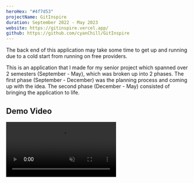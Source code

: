 ```yaml
---
heroHex: "#4f7d53"
projectName: GitInspire
duration: September 2022 - May 2023
website: https://gitinspire.vercel.app/
github: https://github.com/cyanChill/GitInspire
---
```


<MdxNotice>
  The back end of this application may take some time to get up and running due
  to a cold start from running on free providers.
</MdxNotice>

This is an application that I made for my senior project which spanned over 2 semesters (September - May), which was broken up into 2 phases. The first phase (September - December) was the planning process and coming up with the idea. The second phase (December - May) consisted of bringing the application to life.

## Demo Video

<video src="/projects/gitinspire/demo.mp4" controls muted />

## Motivation

Coming into this project, I lacked ideas for what I wanted to create. For inspiration, I searched the web to find some, but was sorely disappointed. What I found was just articles upon articles consisting of essentially the same information or projects that didn't meet my criteria - create an Amazon clone, an ecommerce website, a portfolio website, a to-do list app, and so on. The alternative that I found was GitHub's "Explore" feature which organized repositories by their topics. The problem with this is that you can only search by 1 topic at a time - there's no clear way to search by multiple topics. For example, when you open the "Front end" topic, the first result that shows up is "facebook/react", which is uninspiring for what I wanted. There was also GitHub's "Advanced search" option, which does better as there's more search options, however, there's still no option to search by multiple topics. This brings up another problem as not all repositories have topics associated with them, so the search by topics may miss some results that could be helpful.

## Solution

My application aims to fix this problem; however, it requires the help of developers to keep this idea afloat. The general concept is to **have developers suggest repositories and label them accordingly which will be stored in my database**. I decided on this route as even if I manage to use GitHub's API to allow search through multiple topics, the results will still be suboptimal as there'll be useless results. The **benefit of starting from scratch is that each repository that gets added to our database is vetted by a developer to be useful to the searcher given the labels assigned to it**. There's an additional benefit, which is that it can highlight repositories that are potentially abandoned and either redirect users to an alternative or get someone to pick it up. All these suggested repositories will be easily accessible through a simple interface that allows precision filtering through these suggested repositories.

In addition to having the feature of displaying repositories "suggested" by developers, I also want to provide an option similar to GitHub's "Advanced search" feature built-in to my application such that the user doesn't need to have multiple tabs open to accomplish the same task. My version of "Advanced search" will be slightly toned down, but comparable to the original as it'll allow users to filter repositories by stars and languages.

One problem that I foresee is that due to having developers suggest repositories, the potential for abuse arises. I plan to solve this by first only allowing access to suggesting repositories through authenticated user which will be handled through GitHub login. Second, only users whose GitHub account age is over 3 months old can suggest repositories. To keep allow for expandability and better filtering, users whose GitHub account age is over 1 year old can suggest "tags" that'll be used to label repositories and what I'll be using to create these filtered searches.

## Planning Phase (September 2022 - December 2022)

For the planning phase, I had to submit 2 proposals. The first proposal was to come up with a general idea and outlined some potential technologies that could be used to implement our idea. The second proposal was to finalize the proposal and provide some mockup ideas for our application so that I have a starting point for when I start coding.

### Proposal 1

Most of what I've said in the motivation and solution will be repeated here. For technologies, I planned on using the GitHub REST API to validate the repositories that are being suggested to our application exist. In addition, I planned on using TypeScript with React or Next.js as the general front-end framework and Python with Flask for the backend. At this point, I didn't write down the idea for handling authentication, but I would plan on using a third-party library to do this. I envisioned models for a "User" object, "Suggested Repository" object, and "Tags" object. I envisioned routes for authentication, querying repositories, and creating suggested repositories & tags.

I wanted to utilize Python & Flask instead of Node.js and Express for my back end because I wanted to become more flexible in what I can utilize in the back end and to have this project to act as a learning experience.

### Proposal 2

In this proposal, I "finalized" (this will end up changing) my general technology stack to be:

- Next.js, TypeScript, and TailwindCSS for the front end.
- Flask, Python, Authlib, Supabase, PostgreSQL, and SQLAlchemy for the back end.

In addition, I created the following mockups for some pages and the models I expect to use:

<ImageViewer
  images={[
    {
      url: "/projects/gitinspire/mockup-1.webp",
      alt: 'Mockup of the home page consisting of my implementation of GitHub\'s "Advanced search" feature.',
    },
    {
      url: "/projects/gitinspire/mockup-2.webp",
      alt: "Mockup of the discover page where you'll be able to filter through my database of suggested repositories.",
    },
    {
      url: "/projects/gitinspire/mockup-3.webp",
      alt: "Mockup of all the models I plan on using.",
    },
  ]}
/>

## Implementation Phase (December 2022 - May 2023)

My process for creating this application is to first start on the back end and once that is mostly completed, I'll then work on the front end. What was new to me during this process was coding the back end in Flask & Python as I was more used to coding it in Node.js. From my proposals, the first thing I set off to do was plan out the routes and write out the models using SQLAlchemy as the interface. After getting that all sorted out, I wrote some files to help with populating the database with some test data.

### Challenge 1: Authentication

One of the potential challenges I saw was the implementation of authentication. To make things easier, I planned on using `Authlib` to handle OAuth with GitHub. After writing that code in the back end, I wanted to see if it worked with the client, so I created a quick Next.js app to test the auth route. To my surprise, it didn't work due to CORS and what I believed occurred was the fact that we're trying to log in on the server instead of that being sent to the client. I think utilizing `Authlib` would have worked if I built the app entirely in Flask.

Anyway, this route didn't work. Another plan was to handle authentication on our own and I found a solution through using the GitHub API directly through looking at GitHub's [Authorizing OAuth Apps](https://docs.github.com/en/apps/oauth-apps/building-oauth-apps/authorizing-oauth-apps#device-flow) article and modifying the general workflow to suit my needs.

```python
  # Get temporary code from frontend
  code = request.json["code"]
  # Reduce calls to API by checking code length - at the time of writing,
  # the code is 20 characters long
  #   - Not sure if this number is fixed but 10 is a "safe" number
  #     of characters for invalid code length
  if len(code) < 10:
      raise Exception("Invalid code")
  # Get access token (ie: Returns "access_token=blahblahblahblah")
  acs_tk_resp = requests.post(
      "https://github.com/login/oauth/access_token",
      data={
          "client_id": app.config["GITHUB_CLIENT_ID"],
          "client_secret": app.config["GITHUB_CLIENT_SECRET"],
          "code": code,
          "redirect_uri": app.config["GITHUB_REDIRECT_URI"],
      },
  )
  access_token = parse_qs(acs_tk_resp.text)["access_token"][0]

  # Get user data of authenticated user with their access token
  usr_dt_resp = requests.get(
      "https://api.github.com/user",
      headers={"Authorization": f"token {access_token}"},
  )
  github_user_data = usr_dt_resp.json()
```

The general code to handle authentication on our server went through a couple of iterations to make sure that:

- We create a "User" object if someone logs in and their GitHub account isn't associated with any user in our database.
- Fetch the "User" object from our database associated with the authenticated user.
- Create a way to "remember" the user when they make requests to our server through authenticated-routes.

For creating a way of "remembering" our user, I utilized the `Flask-JWT-Extended` library to set access & refresh cookies that'll be sent to the client. The advantage of using this library is the ability to have CSRF protection, which implements "double submit verification", which in layman's terms requires the client to send 2 cookies, 1 inaccessible and 1 accessible with JavaScript. The benefit of this approach is that attackers can't access the http-only cookie required for making requests.

After getting this all sorted out, I created a simple context on the front end such that we can access the user object once authenticated on the front end on any route and allow us to create functions to help create authenticated routes on the client.

### Challenge 2: Navigation UI (General UI Design in General)

After getting the authentication related tasks done, I started to work on the navigation bar on the front end modeled after what I had in my design. I didn't really like what I had in my initial design, and since I'm not really a designer, I looked at some ideas online. Since I was using TailwindCSS as the CSS framework for my project, I stumbled upon their paid component library [TailwindUI](https://tailwindui.com/components). At the time of working on my project, they had some free components in which you could look at the code, however the "paid" components only allowed us to look at a png image. However, at the time of writing, they now have an interactive demonstration for all their components which allows us to see the design at different breakpoints.

### Challenge 3: GitHub "Advanced search" implementation

The actual implementation of this idea was straight forwards. All we had to do was accept some inputs and construct the [search query string from GitHub's REST API documentation](https://docs.github.com/en/rest/search?apiVersion=2022-11-28#search-repositories). The main problem was the [rate limiting](https://docs.github.com/en/rest/search?apiVersion=2022-11-28#rate-limit) GitHub does when utilizing their REST API for search. They did provide, in their documentation, on [how we could increase the unauthenticated rate limit using our OAuth app secret](https://docs.github.com/en/rest/overview/resources-in-the-rest-api?apiVersion=2022-11-28#increasing-the-unauthenticated-rate-limit-for-oauth-apps), however, they utilized `CURL` in their example, which is something I was a bit unfamiliar with.

After a bit of research and looking at the `Requests` python library documentation, I figured out that their `CURL` request example was equivalent to providing an "auth" value in the `Requests` library. For the given traffic I expect from my application as an MVP (minimum viable product), I found this to be enough.

```python
  # Will fetch up to 100 results for this "page" (allows pagination)
  request_url = f"https://api.github.com/search/repositories?q={starsQuery}{langQuery}&per_page={limit}&sort=stars&order=asc"
  print(request_url)
  resp = requests.get(
      request_url,
      # Below does the "-u client_id:client_secret" in the CURL command
      auth=(app.config["GITHUB_CLIENT_ID"], app.config["GITHUB_CLIENT_SECRET"]),
      headers={
          "Accept": "application/vnd.github.text-match+json",
          "User-Agent": "gitinspire-server",
      },
  )
  data = resp.json()
```

> For future revisions for my application, I see the possibility of moving away from this in favor of directly using the user's personal access token obtained from our login-process instead of our OAuth secret in making these requests (whose rate limit is shared between **all users** of our application).

### Challenge 4: Contribute Page

This is the other core feature of our application, which is the ability to "suggest" repositories and label them. My main idea of the form was to work on a single-page and conditionally load the next page of the form based on the prior input (essentially whether we want to suggest a tag or a repository). This was ultimately solved by creating a hook that would allow this to occur.

```tsx
const { completed, currStep, isLastStep, next, back } = useMultistepForm([
  <ContributeTypeForm key="Step 1" handler={handleTypeSelection} />,
  data.formType === "tag" ? (
    <TagSuggForm key="Step 2" {...data} updateFields={updateField} />
  ) : (
    <RepoSuggForm key="Step 2" {...data} updateFields={updateField} />
  ),
  <ContributeSubmitForm key="Step 3" {...data} />,
]);
```

> My implementation for this logic in `contribute.tsx` is not the best code and the overall logic that handles this is confusing and I will redo it if I remake this application.

The backend logic was a bit ... involved. I somewhat made things more complicated for myself as I wanted the 1st language in the "Languages" array in the "Repository" object to be the most used language, but I didn't really do anything meaningful with it. Otherwise, I had to implement the general workflow idea (which was similar between suggesting Tags & suggesting Repositories):

1. Validate the user is allowed to make this request (look at their account age).
2. Validate & sanitize the inputs.
3. Verify the newly requested tag or repository doesn't already exist.
4. Temporary add the values into our database to create the relations in our models (specifically the languages for the repository).
5. Finally, the creation of the object.

### Challenge 5: Discover Page

My idea for this page was to make it "reusable". What I mean by "reusable" is that if we copy the URL in our browser for a given search, we should get similar results if we paste it again. To do this, I stored all the filter values (used for searching) in the URL query params. I won't be going in-depth with this implementation as I suboptimally used **useEffect** to accomplish this, which by React's doc, is bad practice.

For this page, I created the following mockups:

<ImageViewer
  images={[
    {
      url: "/projects/gitinspire/mockup-4.webp",
      alt: "Initial layout of Discover page.",
    },
    {
      url: "/projects/gitinspire/mockup-5.webp",
      alt: "Design of card that'll display information about the suggested repository.",
    },
    {
      url: "/projects/gitinspire/mockup-6.webp",
      alt: "Combining the previous 2 mockups.",
    },
  ]}
/>

Implementing the back end to accomplish this task required a bit of thinking. From SQLAlchemy's documentation, we can continuously chain "actions" onto a query. The problem I faced was how I would implement filtering in our search by multiple languages or tags in the most optimal way. I saw that there was a `contains` query that could search from an array, but it does the `OR` operation instead of what I want, which is the `AND`. In the end, I settled with what I could see works, but may be potentially suboptimal which is chaining filters for each language independently as seen below:

```python
  if tags:
    # Stack filters such that entries that pass the filters have all the
    # specified tags via RepoTag relations
    for tag in tags:
        query = query.filter(Repository.tags.any(tag_name=tag))
```

### Writing Tests

Writing tests are tedious, but beneficial as they may catch bugs as we change our code. In a dynamically typed language where we can assign a value of any type to a variable, bugs can occur due to misassigning a value which would be caught if the variable is given a type. For the front end, this isn't needed as much due to using TypeScript, but for the back end, tests were necessary.

For the back end, I utilized `Pytest` along with `WebTest` to do unit & integration testing for my backend routes.

### Challenge 6: CI/CD

Continuous Integration & Deployment (CI/CD) is a very new concept for me and something I find intriguing. I understand CD, in which I see it every time I decide to host my applications on either Netlify or Vercel - when a build succeeds, we'll get a little checkmark next to the commit or an "X" if it failed.

Even though GitHub provides documentation for setting up CI, it's difficult to see whether it works or not until we commit the file and see it in action. This results in several (useless) commits in our commit history. Setting up this pipeline, however, is beneficial as it makes sure any commits made to our repository pass our tests and will automatically deploy the changes if they succeed.

### Challenge 7: "Refresh" feature

Since most of our data in our database relies on external data from the GitHub API, things are bound to become outdated or broken. To combat this, I decided to add a "refresh" feature which would be available once a day for every repository and user profile. The general workflow for accomplishing this is:

1. Check to see if what we're refreshing exists in our database.
2. Check to see if the content has been refreshed recently.
3. If the data hasn't been refreshed recently, we fetch the data from GitHub.
4. Handle any errors in the response accordingly. Otherwise, update the content in our database. For repositories, we go through the same process as suggesting a repository.

### More Designs

Since this didn't really fall anywhere else prior, here are some additional design and design changes that I made to what I had previously:

<ImageViewer
  images={[
    {
      url: "/projects/gitinspire/mockup-7.webp",
      alt: "General design idea for layout of profile page.",
    },
    {
      url: "/projects/gitinspire/mockup-8.webp",
      alt: "Redesign of card containing information of suggested repository.",
    },
    {
      url: "/projects/gitinspire/mockup-9.webp",
      alt: "Unused redesign of Discover page filter menu.",
    },
    {
      url: "/projects/gitinspire/mockup-10.webp",
      alt: "Another unused redesign of Discover page filter menu.",
    },
    {
      url: "/projects/gitinspire/mockup-11.webp",
      alt: "Another unused redesign of Discover page filter menu (general concept used for Contribute form redesign).",
    },
    {
      url: "/projects/gitinspire/mockup-12.webp",
      alt: "Redesign of filter menu for Discover page.",
    },
  ]}
/>

## Overall Learnings

From working on this project, I learned a lot:

1. The general planning process from start to finish of a big project.
2. Working with Flask & Python to create a back end.
3. Writing unit & integration tests for a Python back end.
4. Setting up GitHub authentication without a third-party library.
5. Using SQLAlchemy to as an interface for making SQL queries in Python.
6. Using Render to set up a PostgreSQL database and host a Python backend.
7. Using the GitHub REST API and OAuth.
8. Learning TailwindCSS.
9. Setting up CI/CD.
